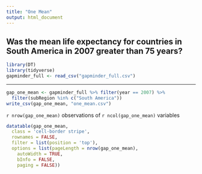 ```yaml
---
title: "One Mean"
output: html_document
---
```


## Was the mean life expectancy for countries in South America in 2007 greater than 75 years?


```r
library(DT)
library(tidyverse)
gapminder_full <- read_csv("gapminder_full.csv")
```

***

```r
gap_one_mean <- gapminder_full %>% filter(year == 2007) %>% 
  filter(subRegion %in% c("South America"))
write_csv(gap_one_mean, "one_mean.csv")
```

`r nrow(gap_one_mean)` observations of `r ncol(gap_one_mean)` variables


```r
datatable(gap_one_mean,
  class = 'cell-border stripe',
  rownames = FALSE,
  filter = list(position = 'top'),
  options = list(pageLength = nrow(gap_one_mean), 
    autoWidth = TRUE,
    bInfo = FALSE,
    paging = FALSE))
```

